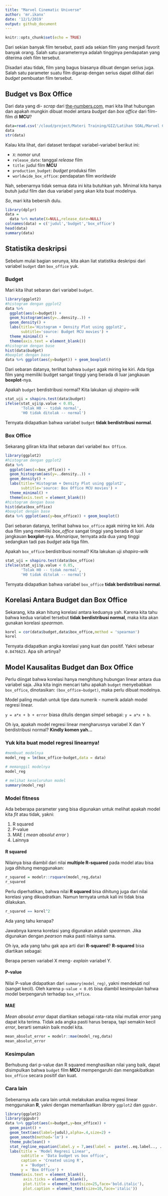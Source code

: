 ```yaml
---
title: "Marvel Cinematic Universe"
author: 'mr.ikanx'
date: '12/1/2019'
output: github_document
---
```


```r
knitr::opts_chunk$set(echo = TRUE)
```

Dari sekian banyak film tersebut, pasti ada sekian film yang menjadi favorit banyak orang. Salah satu parameternya adalah tingginya pendapatan yang diterima oleh film tersebut.

Disadari atau tidak, film yang bagus biasanya dibuat dengan serius juga. Salah satu parameter suatu film digarap dengan serius dapat dilihat dari _budget_ pembuatan film tersebut.

## Budget vs Box Office
Dari data yang di- _scrap_ dari [the-numbers.com](https://www.the-numbers.com), mari kita lihat hubungan dan apakah mungkin dibuat model antara _budget_ dan _box office_ dari film-film di __MCU__?

```r
data=read.csv('/cloud/project/Materi Training/GIZ/Latihan SOAL/Marvel Cinematic Universe.csv')
data
str(data)
```
Kalau kita lihat, dari dataset terdapat variabel-variabel berikut ini:

- `X`: nomor urut
- `release_date`: tanggal _release_ film
- `title`: judul film __MCU__
- `production_budget`: _budget_ produksi film
- `worldwide_box_office`: pendapatan film _worldwide_

Nah, sebenarnya tidak semua data ini kita butuhkan yah. Minimal kita hanya butuh judul film dan dua variabel yang akan kita buat modelnya.

_So_, mari kita bebersih dulu.

```r
library(dplyr)
data = 
  data %>% mutate(X=NULL,release_date=NULL)
colnames(data) = c('judul','budget','box_office')
head(data)
summary(data)
```

## Statistika deskripsi
Sebelum mulai bagian serunya, kita akan liat statistika deskripsi dari variabel `budget` dan `box_office` yuk.

### Budget
Mari kita lihat sebaran dari variabel `budget`.

```r
library(ggplot2)
#histogram dengan ggplot2
data %>% 
  ggplot(aes(x=budget)) +
  geom_histogram(aes(y=..density..)) +
  geom_density() +
  labs(title='Histogram + Density Plot using ggplot2',
       subtitle='source: Budget MCU movies') +
  theme_minimal() +
  theme(axis.text = element_blank())
#histogram dengan base
hist(data$budget)
#boxplot dengan base
data %>% ggplot(aes(y=budget)) + geom_boxplot()
```

Dari sebaran datanya, terlihat bahwa `budget` agak miring ke kiri. Ada tiga film yang memiliki budget sangat tinggi yang berada di luar jangkauan __boxplot__-nya.

Apakah `budget` berdistribusi normal? Kita lakukan uji _shapiro-wilk_

```r
stat_uji = shapiro.test(data$budget)
ifelse(stat_uji$p.value < 0.05,
       'Tolak H0 -- tidak normal',
       'H0 tidak ditolak -- normal')
```
Ternyata didapatkan bahwa variabel `budget` __tidak berdistribusi normal__.

### Box Office
Sekarang giliran kita lihat sebaran dari variabel `Box Office`.
```r
library(ggplot2)
#histogram dengan ggplot2
data %>% 
  ggplot(aes(x=box_office)) +
  geom_histogram(aes(y=..density..)) +
  geom_density() +
  labs(title='Histogram + Density Plot using ggplot2',
       subtitle='source: Box Office MCU movies') +
  theme_minimal() +
  theme(axis.text = element_blank())
#histogram dengan base
hist(data$box_office)
#boxplot dengan base
data %>% ggplot(aes(y=box_office)) + geom_boxplot()
```

Dari sebaran datanya, terlihat bahwa `box_office` agak miring ke kiri. Ada dua film yang memiliki _box_office_ sangat tinggi yang berada di luar jangkauan __boxplot__-nya. _Menarique_, ternyata ada dua yang tinggi sedangkan tadi pas _budget_ ada tiga film.

Apakah `box_office` berdistribusi normal? Kita lakukan uji _shapiro-wilk_

```r
stat_uji = shapiro.test(data$box_office)
ifelse(stat_uji$p.value < 0.05,
       'Tolak H0 -- tidak normal',
       'H0 tidak ditolak -- normal')
```
Ternyata didapatkan bahwa variabel `box_office` __tidak berdistribusi normal__.

## Korelasi Antara Budget dan Box Office
Sekarang, kita akan hitung korelasi antara keduanya yah. Karena kita tahu bahwa kedua variabel tersebut __tidak berdistribusi normal__, maka kita akan gunakan korelasi _spearman_.
```r
korel = cor(data$budget,data$box_office,method = 'spearman')
korel
```
Ternyata didapatkan angka korelasi yang kuat dan positif. Yakni sebesar `0.8476623`. Apa sih artinya?

## Model Kausalitas Budget dan Box Office
Perlu diingat bahwa korelasi hanya menghitung hubungan linear antara dua variabel saja. Jika kita ingin mencari tahu apakah `budget` menyebabkan `box_office`, dinotasikan: `(box_office~budget)`, maka perlu dibuat modelnya.

Model paling mudah untuk tipe data numerik - numerik adalah model regresi linear.

`y = a*x + b + error` biasa ditulis dengan simpel sebagai: `y = a*x + b`.

Oh iya, apakah model regresi linear mengharusnya  variabel X dan Y berdistribusi normal? __Kindly komen yah...__

### Yuk kita buat model regresi linearnya!

```r
#membuat modelnya
model_reg = lm(box_office~budget,data = data)

# memanggil modelnya
model_reg

# melihat keseluruhan model
summary(model_reg)
```

### Model fitness
Ada beberapa parameter yang bisa digunakan untuk melihat apakah model kita _fit_ atau tidak, yakni:

1. R squared
2. P-value
3. MAE ( _mean absolut error_ )
4. Lainnya

#### R squared
Nilainya bisa diambil dari nilai __multiple R-squared__ pada model atau bisa juga dihitung menggunakan:
```r
r_squared = modelr::rsquare(model_reg,data)
r_squared
```

Perlu diperhatikan, bahwa nilai __R squared__ bisa dihitung juga dari nilai korelasi yang dikuadratkan. Namun ternyata untuk kali ini tidak bisa dilakukan.

```r
r_squared == korel^2
```

Ada yang tahu kenapa?

Jawabnya karena korelasi yang digunakan adalah _spearman_. Jika digunakan dengan _pearson_ maka pasti nilainya sama.

Oh iya, ada yang tahu gak apa arti dari __R-squared__? __R-squared__ bisa diartikan sebagai:

Berapa persen variabel X meng- _explain_ variabel Y.

#### P-value
Nilai P-value didapatkan dari `summary(model_reg)`, yakni mendekati nol (sangat kecil). Oleh karena `p-value < 0.05` bisa diambil kesimpulan bahwa model berpengaruh terhadap `box_office`.

#### MAE
_Mean absolut error_ dapat diartikan sebagai rata-rata nilai mutlak _error_ yang dapat kita terima. Tidak ada angka pasti harus berapa, tapi semakin kecil _error_, berarti semakin baik model kita.

```r
mean_absolut_error = modelr::mae(model_reg,data) 
mean_absolut_error
```

### Kesimpulan
Berhubung dari p-value dan R squared menghasilkan nilai yang baik, dapat disimpulkan bahwa `budget` film __MCU__ mempengaruhi dan mengakibatkan `box_office` secara positif dan kuat.

### Cara lain
Sebenarnya ada cara lain untuk melakukan analisa regresi linear menggunakan __R__, yakni dengan memanfaatkan _library_ `ggplot2` dan `ggpubr`.

```r
library(ggplot2)
library(ggpubr)
data %>% ggplot(aes(x=budget,y=box_office)) + 
  geom_point() + 
  geom_text(aes(label=judul),alpha=.4,size=2) +
  geom_smooth(method='lm') +
  theme_pubclean() + 
  stat_regline_equation(label.y = 7,aes(label =  paste(..eq.label.., ..rr.label.., sep = "~~~~"))) +
  labs(title = 'Model Regresi Linear',
       subtitle = 'Data budget vs box office',
       caption = 'Created using R',
       x = 'Budget',
       y = 'Box Office') +
  theme(axis.text = element_blank(),
        axis.ticks = element_blank(),
        plot.title = element_text(size=25,face='bold.italic'),
        plot.caption = element_text(size=10,face='italic'))

```